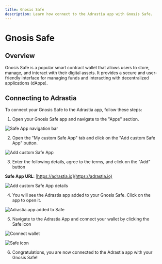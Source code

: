 ```yaml
---
title: Gnosis Safe
description: Learn how connect to the Adrastia app with Gnosis Safe.
---
```


# Gnosis Safe

## Overview

Gnosis Safe is a popular smart contract wallet that allows users to store, manage, and interact with their digital assets. It provides a secure and user-friendly interface for managing funds and interacting with decentralized applications (dApps).

## Connecting to Adrastia

To connect your Gnosis Safe to the Adrastia app, follow these steps:

1. Open your Gnosis Safe app and navigate to the "Apps" section.

![Safe App navigation bar](/images/user-docs/connecting/1.png)

2. Open the "My custom Safe App" tab and click on the "Add custom Safe App" button.

![Add custom Safe App](/images/user-docs/connecting/2.png)

3. Enter the following details, agree to the terms, and click on the "Add" button

**Safe App URL**: [https://adrastia.io](https://adrastia.io)

![Add custom Safe App details](/images/user-docs/connecting/3.png)

4. You will see the Adrastia app added to your Gnosis Safe. Click on the app to open it.

![Adrastia app added to Safe](/images/user-docs/connecting/4.png)

5. Navigate to the Adrastia App and connect your wallet by clicking the Safe icon

![Connect wallet](/images/user-docs/connecting/5.png)

![Safe icon](/images/user-docs/connecting/6.png)

6. Congratulations, you are now connected to the Adrastia app with your Gnosis Safe!
